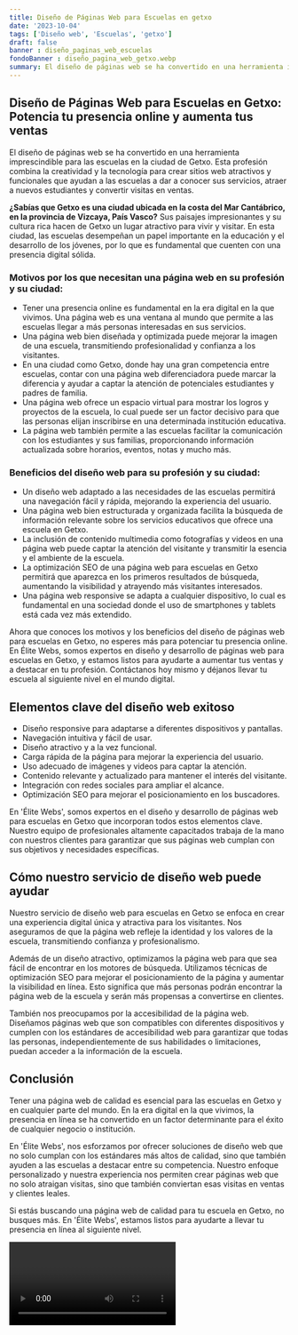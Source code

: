 ```yaml
---
title: Diseño de Páginas Web para Escuelas en getxo
date: '2023-10-04'
tags: ['Diseño web', 'Escuelas', 'getxo']
draft: false
banner : diseño_paginas_web_escuelas
fondoBanner : diseño_pagina_web_getxo.webp
summary: El diseño de páginas web se ha convertido en una herramienta imprescindible para las escuelas en la ciudad de Getxo. Esta profesión combina la creatividad y la tecnología para crear sitios web atractivos y funcionales que ayudan a las escuelas a dar a conocer sus servicios, atraer a nuevos estudiantes y convertir visitas en ventas.
---
```


## Diseño de Páginas Web para Escuelas en Getxo: Potencia tu presencia online y aumenta tus ventas

El diseño de páginas web se ha convertido en una herramienta imprescindible para las escuelas en la ciudad de Getxo. Esta profesión combina la creatividad y la tecnología para crear sitios web atractivos y funcionales que ayudan a las escuelas a dar a conocer sus servicios, atraer a nuevos estudiantes y convertir visitas en ventas.

**¿Sabías que Getxo es una ciudad ubicada en la costa del Mar Cantábrico, en la provincia de Vizcaya, País Vasco?** Sus paisajes impresionantes y su cultura rica hacen de Getxo un lugar atractivo para vivir y visitar. En esta ciudad, las escuelas desempeñan un papel importante en la educación y el desarrollo de los jóvenes, por lo que es fundamental que cuenten con una presencia digital sólida.

### Motivos por los que necesitan una página web en su profesión y su ciudad:

- Tener una presencia online es fundamental en la era digital en la que vivimos. Una página web es una ventana al mundo que permite a las escuelas llegar a más personas interesadas en sus servicios.
- Una página web bien diseñada y optimizada puede mejorar la imagen de una escuela, transmitiendo profesionalidad y confianza a los visitantes.
- En una ciudad como Getxo, donde hay una gran competencia entre escuelas, contar con una página web diferenciadora puede marcar la diferencia y ayudar a captar la atención de potenciales estudiantes y padres de familia.
- Una página web ofrece un espacio virtual para mostrar los logros y proyectos de la escuela, lo cual puede ser un factor decisivo para que las personas elijan inscribirse en una determinada institución educativa.
- La página web también permite a las escuelas facilitar la comunicación con los estudiantes y sus familias, proporcionando información actualizada sobre horarios, eventos, notas y mucho más.

### Beneficios del diseño web para su profesión y su ciudad:

- Un diseño web adaptado a las necesidades de las escuelas permitirá una navegación fácil y rápida, mejorando la experiencia del usuario.
- Una página web bien estructurada y organizada facilita la búsqueda de información relevante sobre los servicios educativos que ofrece una escuela en Getxo.
- La inclusión de contenido multimedia como fotografías y videos en una página web puede captar la atención del visitante y transmitir la esencia y el ambiente de la escuela.
- La optimización SEO de una página web para escuelas en Getxo permitirá que aparezca en los primeros resultados de búsqueda, aumentando la visibilidad y atrayendo más visitantes interesados.
- Una página web responsive se adapta a cualquier dispositivo, lo cual es fundamental en una sociedad donde el uso de smartphones y tablets está cada vez más extendido.

Ahora que conoces los motivos y los beneficios del diseño de páginas web para escuelas en Getxo, no esperes más para potenciar tu presencia online. En Élite Webs, somos expertos en diseño y desarrollo de páginas web para escuelas en Getxo, y estamos listos para ayudarte a aumentar tus ventas y a destacar en tu profesión. Contáctanos hoy mismo y déjanos llevar tu escuela al siguiente nivel en el mundo digital.

<GifSeo />

<Cta />

## Elementos clave del diseño web exitoso

- Diseño responsive para adaptarse a diferentes dispositivos y pantallas.
- Navegación intuitiva y fácil de usar.
- Diseño atractivo y a la vez funcional.
- Carga rápida de la página para mejorar la experiencia del usuario.
- Uso adecuado de imágenes y videos para captar la atención.
- Contenido relevante y actualizado para mantener el interés del visitante.
- Integración con redes sociales para ampliar el alcance.
- Optimización SEO para mejorar el posicionamiento en los buscadores.

En 'Élite Webs', somos expertos en el diseño y desarrollo de páginas web para escuelas en Getxo que incorporan todos estos elementos clave. Nuestro equipo de profesionales altamente capacitados trabaja de la mano con nuestros clientes para garantizar que sus páginas web cumplan con sus objetivos y necesidades específicas.

## Cómo nuestro servicio de diseño web puede ayudar

Nuestro servicio de diseño web para escuelas en Getxo se enfoca en crear una experiencia digital única y atractiva para los visitantes. Nos aseguramos de que la página web refleje la identidad y los valores de la escuela, transmitiendo confianza y profesionalismo.

Además de un diseño atractivo, optimizamos la página web para que sea fácil de encontrar en los motores de búsqueda. Utilizamos técnicas de optimización SEO para mejorar el posicionamiento de la página y aumentar la visibilidad en línea. Esto significa que más personas podrán encontrar la página web de la escuela y serán más propensas a convertirse en clientes.

También nos preocupamos por la accesibilidad de la página web. Diseñamos páginas web que son compatibles con diferentes dispositivos y cumplen con los estándares de accesibilidad web para garantizar que todas las personas, independientemente de sus habilidades o limitaciones, puedan acceder a la información de la escuela.

## Conclusión

Tener una página web de calidad es esencial para las escuelas en Getxo y en cualquier parte del mundo. En la era digital en la que vivimos, la presencia en línea se ha convertido en un factor determinante para el éxito de cualquier negocio o institución.

En 'Élite Webs', nos esforzamos por ofrecer soluciones de diseño web que no solo cumplan con los estándares más altos de calidad, sino que también ayuden a las escuelas a destacar entre su competencia. Nuestro enfoque personalizado y nuestra experiencia nos permiten crear páginas web que no solo atraigan visitas, sino que también conviertan esas visitas en ventas y clientes leales.

Si estás buscando una página web de calidad para tu escuela en Getxo, no busques más. En 'Élite Webs', estamos listos para ayudarte a llevar tu presencia en línea al siguiente nivel.

<Video />

<CtaBot job='Escuelas' city='getxo'/>

<Gmaps query='getxo+españa+maps' />